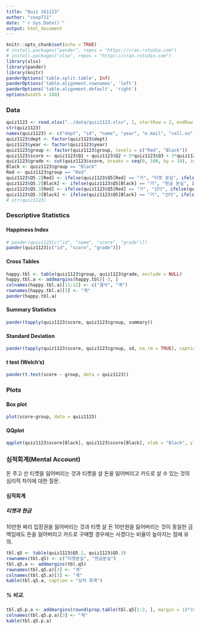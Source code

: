 ```yaml
---
title: "Quiz 161123"
author: "coop711"
date: "`r Sys.Date()`"
output: html_document
---
```


```r
knitr::opts_chunk$set(echo = TRUE)
# install.packages("pander", repos = "https://cran.rstudio.com")
# install.packages("xlsx", repos = "https://cran.rstudio.com")
library(xlsx)
library(pander)
library(knitr)
panderOptions('table.split.table', Inf)
panderOptions('table.alignment.rownames', 'left')
panderOptions('table.alignment.default', 'right')
options(width = 180)
```

### Data 

```r
quiz1123 <- read.xlsx("../data/quiz1123.xlsx", 1, startRow = 2, endRow = 97, colIndex = c(3:7, 9:15), colClasses = c(rep("character", 6), rep("numeric", 4), rep("character", 2)), stringsAsFactors = FALSE)
str(quiz1123)
names(quiz1123) <- c("dept", "id", "name", "year", "e.mail", "cell.no", paste("Q", 1:5, sep = ""), "group")
quiz1123$dept <- factor(quiz1123$dept)
quiz1123$year <- factor(quiz1123$year)
quiz1123$group <- factor(quiz1123$group, levels = c("Red", "Black"))
quiz1123$score <- quiz1123$Q1 + quiz1123$Q2 + 5*quiz1123$Q3 + 3*quiz1123$Q4
quiz1123$grade <- cut(quiz1123$score, breaks = seq(0, 100, by = 10), include.lowest = TRUE, right = FALSE)
Black <- quiz1123$group == "Black"
Red <- quiz1123$group == "Red"
quiz1123$Q5.2[Red] <- ifelse(quiz1123$Q5[Red] == "가", "티켓 분실", ifelse(quiz1123$Q5[Red] == "나", "티켓 분실", NA))
quiz1123$Q5.2[Black] <- ifelse(quiz1123$Q5[Black] == "가", "현금 분실", ifelse(quiz1123$Q5[Black] == "나", "현금 분실", NA))
quiz1123$Q5.3[Red] <- ifelse(quiz1123$Q5[Red] == "가", "산다", ifelse(quiz1123$Q5[Red] == "나", "안 산다", NA))
quiz1123$Q5.3[Black] <- ifelse(quiz1123$Q5[Black] == "가", "산다", ifelse(quiz1123$Q5[Black] == "나", "안 산다", NA))
# str(quiz1123)
```

### Descriptive Statistics

#### Happiness Index

```r
# pander(quiz1123[c("id", "name", "score", "grade")])
pander(quiz1123[c("id", "score", "grade")])
```

#### Cross Tables

```r
happy.tbl <- table(quiz1123$group, quiz1123$grade, exclude = NULL)
happy.tbl.a <- addmargins(happy.tbl)[-3, ]
colnames(happy.tbl.a)[11:12] <- c("결석", "계")
rownames(happy.tbl.a)[3] <- "계"
pander(happy.tbl.a)
```

#### Summary Statistics

```r
pander(tapply(quiz1123$score, quiz1123$group, summary))
```

#### Standard Deviation

```r
pander(tapply(quiz1123$score, quiz1123$group, sd, na.rm = TRUE), caption = "Standard Deviation")
```

#### t test (Welch's)

```r
pander(t.test(score ~ group, data = quiz1123))
```

### Plots

#### Box plot

```r
plot(score~group, data = quiz1123)
```

#### QQplot

```r
qqplot(quiz1123$score[Black], quiz1123$score[Black], xlab = "Black", ylab = "Red")
```

### 심적회계(Mental Account)

돈 주고 산 티켓을 잃어버리는 것과 티켓을 살 돈을 잃어버리고 카드로 살 수 있는 것의 심리적 차이에 대한 질문.

#### 심적회계

##### 티켓과 현금

10만원 짜리 입장권을 잃어버리는 것과 티켓 살 돈 10만원을 잃어버리는 것이 동일한 금액임에도 돈을 잃어버리고 카드로 구매할 경우에는 사겠다는 비율이 높아지는 점에 유의.

```r
tbl.q5 <- table(quiz1123$Q5.2, quiz1123$Q5.3)
rownames(tbl.q5) <- c("티켓분실", "현금분실")
tbl.q5.a <- addmargins(tbl.q5)
rownames(tbl.q5.a)[3] <- "계"
colnames(tbl.q5.a)[3] <- "계"
kable(tbl.q5.a, caption = "심적 회계")
```

##### % 비교.  

```r
tbl.q5.p.a <- addmargins(round(prop.table(tbl.q5[1:2, ], margin = 1)*100, digits = 1))[1:2, ]
colnames(tbl.q5.p.a)[3] <- "계"
kable(tbl.q5.p.a)
```

<!--
### Save and Exit

```r
save.image("../R/quiz1123.rda")
```
-->
